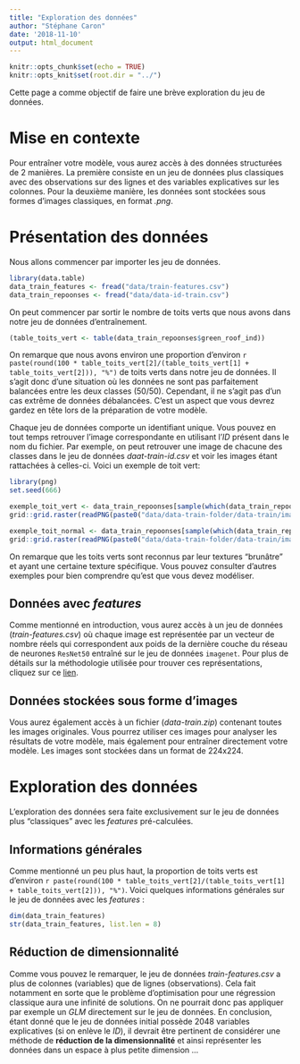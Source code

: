 ```yaml
---
title: "Exploration des données"
author: "Stéphane Caron"
date: '2018-11-10'
output: html_document
---
```


```r
knitr::opts_chunk$set(echo = TRUE)
knitr::opts_knit$set(root.dir = "../")
```

Cette page a comme objectif de faire une brève exploration du jeu de données.

# Mise en contexte

Pour entraîner votre modèle, vous aurez accès à des données structurées de 2 manières. La première consiste en un jeu de données plus classiques avec des observations sur des lignes et des variables explicatives sur les colonnes. Pour la deuxième manière, les données sont stockées sous formes d'images classiques, en format *.png*.

# Présentation des données

Nous allons commencer par importer les jeu de données.

```r
library(data.table)
data_train_features <- fread("data/train-features.csv")
data_train_repoonses <- fread("data/data-id-train.csv")
```

On peut commencer par sortir le nombre de toits verts que nous avons dans notre jeu de données d'entraînement.

```r
(table_toits_vert <- table(data_train_repoonses$green_roof_ind))
```

On remarque que nous avons environ une proportion d'environ `r paste(round(100 * table_toits_vert[2]/(table_toits_vert[1] + table_toits_vert[2])), "%")` de toits verts dans notre jeu de données. Il s'agit donc d'une situation où les données ne sont pas parfaitement balancées entre les deux classes (50/50). Cependant, il ne s'agit pas d'un cas extrême de données débalancées. C'est un aspect que vous devrez gardez en tête lors de la préparation de votre modèle.

Chaque jeu de données comporte un identifiant unique. Vous pouvez en tout temps retrouver l'image correspondante en utilisant l'*ID* présent dans le nom du fichier. Par exemple, on peut retrouver une image de chacune des classes dans le jeu de données *daat-train-id.csv* et voir les images étant rattachées à celles-ci. Voici un exemple de toit vert:

```r
library(png)
set.seed(666)

exemple_toit_vert <- data_train_repoonses[sample(which(data_train_repoonses$green_roof_ind == 1), 1),]$ID
grid::grid.raster(readPNG(paste0("data/data-train-folder/data-train/image-", exemple_toit_vert, ".png")))
```

```r
exemple_toit_normal <- data_train_repoonses[sample(which(data_train_repoonses$green_roof_ind == 0), 1),]$ID
grid::grid.raster(readPNG(paste0("data/data-train-folder/data-train/image-", exemple_toit_normal, ".png")))
```

On remarque que les toits verts sont reconnus par leur textures "brunâtre" et ayant une certaine texture spécifique. Vous pouvez consulter d'autres exemples pour bien comprendre qu'est que vous devez modéliser.

## Données avec *features*

Comme mentionné en introduction, vous aurez accès à un jeu de données (*train-features.csv*) où chaque image est représentée par un vecteur de nombre réels qui correspondent aux poids de la dernière couche du réseau de neurones `ResNet50` entraîné sur le jeu de données `imagenet`. Pour plus de détails sur la méthodologie utilisée pour trouver ces représentations, cliquez sur ce [lien](https://github.com/stecaron/meetup-ML-assurance-hackathon/wiki).

## Données stockées sous forme d'images

Vous aurez également accès à un fichier (*data-train.zip*) contenant toutes les images originales. Vous pourrez utiliser ces images pour analyser les résultats de votre modèle, mais également pour entraîner directement votre modèle. Les images sont stockées dans un format de 224x224.

# Exploration des données

L'exploration des données sera faite exclusivement sur le jeu de données plus "classiques" avec les *features* pré-calculées.

## Informations générales

Comme mentionné un peu plus haut, la proportion de toits verts est d’environ `r paste(round(100 * table_toits_vert[2]/(table_toits_vert[1] + table_toits_vert[2])), "%")`. Voici quelques informations générales sur le jeu de données avec les *features* :

```r
dim(data_train_features)
str(data_train_features, list.len = 8)
```

## Réduction de dimensionnalité

Comme vous pouvez le remarquer, le jeu de données *train-features.csv* a plus de colonnes (variables) que de lignes (observations). Cela fait notamment en sorte que le problème d'optimisation pour une régression classique aura une infinité de solutions. On ne pourrait donc pas appliquer par exemple un *GLM* directement sur le jeu de données. En conclusion, étant donné que le jeu de données initial possède $2048$ variables explicatives (si on enlève le *ID*), il devrait être pertinent de considérer une méthode de **réduction de la dimensionnalité** et ainsi représenter les données dans un espace à plus petite dimension ...